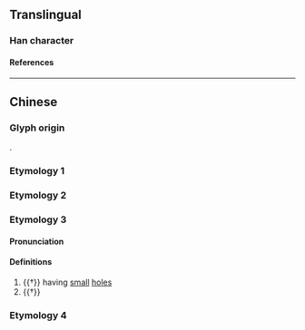 {{character info}}
==Translingual==

===Han character===
{{Han char|rn=61|rad=心|as=08|sn=12|four=30331|canj=JNUP|ids=⿱宛心}}

====References====
{{Han ref|kx=0390.160|dkj=10772|dj=0724.140|hdz=42312.060|uh=60CC}}

----

==Chinese==

===Glyph origin===
{{Han etym}}
{{Han compound|宛|心|ls=psc|c1=p|c2=s|t2=heart; mind}}.

===Etymology 1===
{{zh-see|怨|v}}

===Etymology 2===
{{zh-see|冤|v}}

===Etymology 3===
{{zh-forms}}

====Pronunciation====
{{zh-pron
|m=wǎn
|mc=2
|oc=2
|cat=a
}}

====Definitions====
{{zh-hanzi}}

# {{†}} having [[small]] [[hole]]s
# {{†}} {{zh-alt-form|宛}}

===Etymology 4===
{{zh-see|慍|v}}